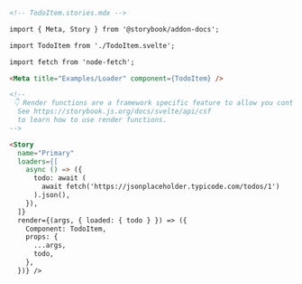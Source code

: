 ```md
<!-- TodoItem.stories.mdx -->

import { Meta, Story } from '@storybook/addon-docs';

import TodoItem from './TodoItem.svelte';

import fetch from 'node-fetch';

<Meta title="Examples/Loader" component={TodoItem} />

<!--
 👇 Render functions are a framework specific feature to allow you control on how the component renders.
  See https://storybook.js.org/docs/svelte/api/csf
  to learn how to use render functions.
-->

<Story
  name="Primary"
  loaders={[
    async () => ({
      todo: await (
        await fetch('https://jsonplaceholder.typicode.com/todos/1')
      ).json(),
    }),
  ]}
  render={(args, { loaded: { todo } }) => ({
    Component: TodoItem,
    props: {
      ...args,
      todo,
    },
  })} />
```